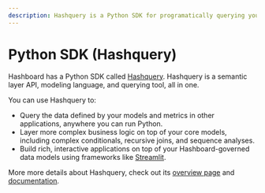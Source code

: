 ```yaml
---
description: Hashquery is a Python SDK for programatically querying your Hashboard models.
---
```


# Python SDK (Hashquery)

Hashboard has a Python SDK called [Hashquery](https://hashquery.dev/). Hashquery is a semantic layer API, modeling language, and querying tool, all in one.

You can use Hashquery to:

- Query the data defined by your models and metrics in other applications, anywhere you can run Python.
- Layer more complex business logic on top of your core models, including complex conditionals, recursive joins, and sequence analyses.
- Build rich, interactive applications on top of your Hashboard-governed data models using frameworks like [Streamlit](https://streamlit.io/).

More more details about Hashquery, check out its [overview page](https://hashquery.dev/) and [documentation](https://hashquery.dev/docs).
